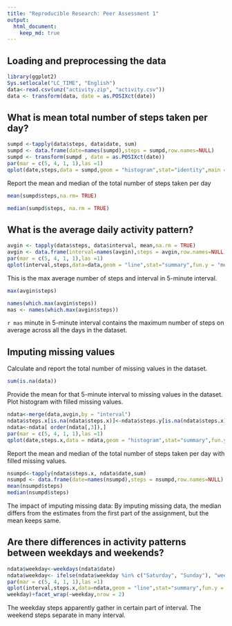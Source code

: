 ```yaml
---
title: "Reproducible Research: Peer Assessment 1"
output: 
  html_document:
    keep_md: true
---
```



## Loading and preprocessing the data
```r
library(ggplot2)
Sys.setlocale("LC_TIME", "English")
data<-read.csv(unz("activity.zip", "activity.csv"))
data <- transform(data, date = as.POSIXct(date))
```
## What is mean total number of steps taken per day?
```r
sumpd <-tapply(data$steps, data$date, sum)
sumpd <- data.frame(date=names(sumpd),steps = sumpd,row.names=NULL)
sumpd <- transform(sumpd , date = as.POSIXct(date))
par(mar = c(5, 4, 1, 1),las =1)
qplot(date,steps,data = sumpd,geom = "histogram",stat="identity",main = "Histogram of Steps per Day")
```

Report the mean and median of the total number of steps taken per day

```r
mean(sumpd$steps,na.rm= TRUE)

median(sumpd$steps, na.rm = TRUE)
```


## What is the average daily activity pattern?
```r
avgin <- tapply(data$steps, data$interval, mean,na.rm = TRUE)
avgin <- data.frame(interval=names(avgin),steps = avgin,row.names=NULL)
par(mar = c(5, 4, 1, 1),las =1)
qplot(interval,steps,data=data,geom = "line",stat="summary",fun.y = "mean",main =" Time Series of Average Steps Taken, Averaged Across All Days")
```

This is the max average number of steps and interval in 5-minute interval.
```r
max(avgin$steps)
```


```r
names(which.max(avgin$steps))
mas <- names(which.max(avgin$steps))
```
`r mas` minute in 5-minute interval contains the maximum number of steps on average across all the days in the dataset.

## Imputing missing values

Calculate and report the total number of missing values in the dataset.
```r
sum(is.na(data))
```

Provide the mean for that 5-minute interval to missing values in the dataset.
Plot histogram with filled missing values.
```r
ndata<-merge(data,avgin,by = "interval")
ndata$steps.x[is.na(ndata$steps.x)]<-ndata$steps.y[is.na(ndata$steps.x)]
ndata<-ndata[ order(ndata[,3]),]
par(mar = c(5, 4, 1, 1),las =1)
qplot(date,steps.x,data = ndata,geom = "histogram",stat="summary",fun.y = "mean",main = "Histogram of Steps per Day")
```

Report the mean and median of the total number of steps taken per day with filled missing values.

```r
nsumpd<-tapply(ndata$steps.x, ndata$date,sum)
nsumpd <- data.frame(date=names(nsumpd),steps = nsumpd,row.names=NULL)
mean(nsumpd$steps)
median(nsumpd$steps)
```
The impact of imputing missing data:
By imputing missing data, 
the median differs from the estimates from the first part of the assignment, 
but the mean keeps same.

## Are there differences in activity patterns between weekdays and weekends?
```r
ndata$weekday<-weekdays(ndata$date)
ndata$weekday<- ifelse(ndata$weekday %in% c("Saturday", "Sunday"), "weekend", "weekday")
par(mar = c(5, 4, 1, 1),las =1)
qplot(interval,steps.x,data=ndata,geom = "line",stat="summary",fun.y = "mean",main =" Time Series of Average Steps Taken, Averaged Across All Days",facets = .~
weekday)+facet_wrap(~weekday,nrow = 2)
```

The weekday steps apparently gather in certain part of interval.
The weekend steps separate in many interval.


